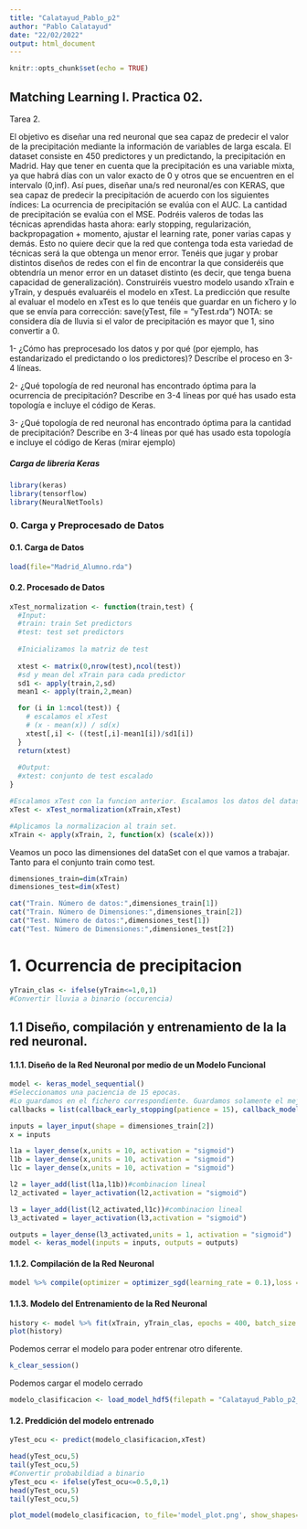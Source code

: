 ---
title: "Calatayud_Pablo_p2"
author: "Pablo Calatayud"
date: "22/02/2022"
output: html_document
---

```{r setup, include=FALSE}
knitr::opts_chunk$set(echo = TRUE)
```

## Matching Learning l. Practica 02.

Tarea 2.

El objetivo es diseñar una red neuronal que sea capaz de predecir el valor de la precipitación mediante la información de variables de larga escala. El dataset consiste en 450 predictores y un predictando, la precipitación en Madrid. Hay que tener en cuenta que la precipitación es una variable mixta, ya que habrá días con un valor exacto de 0 y otros que se encuentren en el intervalo (0,inf). Así pues, diseñar una/s red neuronal/es con KERAS, que sea capaz de predecir la precipitación de acuerdo con los siguientes índices: La ocurrencia de precipitación se evalúa con el AUC. La cantidad de precipitación se evalúa con el MSE. Podréis valeros de todas las técnicas aprendidas hasta ahora: early stopping, regularización, backpropagation + momento, ajustar el learning rate, poner varias capas y demás. Esto no quiere decir que la red que contenga toda esta variedad de técnicas será la que obtenga un menor error. Tenéis que jugar y probar distintos diseños de redes con el fin de encontrar la que consideréis que obtendría un menor error en un dataset distinto (es decir, que tenga buena capacidad de generalización). Construiréis vuestro modelo usando xTrain e yTrain, y después evaluaréis el modelo en xTest. La predicción que resulte al evaluar el modelo en xTest es lo que tenéis que guardar en un fichero y lo que se envía para corrección: save(yTest, file = “yTest.rda”) NOTA: se considera día de lluvia si el valor de precipitación es mayor que 1, sino convertir a 0.

1- ¿Cómo has preprocesado los datos y por qué (por ejemplo, has estandarizado el predictando o los predictores)? Descríbe el proceso en 3-4 líneas.

2- ¿Qué topología de red neuronal has encontrado óptima para la ocurrencia de precipitación? Describe en 3-4 líneas por qué has usado esta topología e incluye el código de Keras.

3- ¿Qué topología de red neuronal has encontrado óptima para la cantidad de precipitación? Describe en 3-4 líneas por qué has usado esta topología e incluye el código de Keras (mirar ejemplo)

##### Carga de libreria Keras

```{r}
library(keras)
library(tensorflow)
library(NeuralNetTools)
```
### 0. Carga y Preprocesado de Datos
#### 0.1. Carga de Datos
```{r}
load(file="Madrid_Alumno.rda")
```
#### 0.2. Procesado de Datos
```{r}
xTest_normalization <- function(train,test) {
  #Input:
  #train: train Set predictors
  #test: test set predictors  
    
  #Inicializamos la matriz de test
  
  xtest <- matrix(0,nrow(test),ncol(test))
  #sd y mean del xTrain para cada predictor
  sd1 <- apply(train,2,sd)
  mean1 <- apply(train,2,mean)

  for (i in 1:ncol(test)) {
    # escalamos el xTest
    # (x - mean(x)) / sd(x)
    xtest[,i] <- ((test[,i]-mean1[i])/sd1[i])
  }
  return(xtest)
  
  #Output:
  #xtest: conjunto de test escalado
}
```

```{r}
#Escalamos xTest con la funcion anterior. Escalamos los datos del dataset Test a partir de los datos del dataset Train
xTest <- xTest_normalization(xTrain,xTest)

#Aplicamos la normalizacion al train set.
xTrain <- apply(xTrain, 2, function(x) (scale(x)))

```
Veamos un poco las dimensiones del dataSet con el que vamos a trabajar. Tanto 
para el conjunto train como test.
```{r}
dimensiones_train=dim(xTrain)
dimensiones_test=dim(xTest)
```

```{r}
cat("Train. Número de datos:",dimensiones_train[1])
cat("Train. Número de Dimensiones:",dimensiones_train[2])
cat("Test. Número de datos:",dimensiones_test[1])
cat("Test. Número de Dimensiones:",dimensiones_test[2])
```

# 1. Ocurrencia de precipitacion

```{r}
yTrain_clas <- ifelse(yTrain<=1,0,1) 
#Convertir lluvia a binario (occurencia)
```

## 1.1 Diseño, compilación y entrenamiento de la la red neuronal.
#### 1.1.1. Diseño de la Red Neuronal por medio de un Modelo Funcional
```{r}
model <- keras_model_sequential() 
#Seleccionamos una paciencia de 15 epocas.
#Lo guardamos en el fichero correspondiente. Guardamos solamente el mejor.
callbacks = list(callback_early_stopping(patience = 15), callback_model_checkpoint(filepath=paste0('Calatayud_Pablo_p2_occ.h5'), monitor='val_loss', save_best_only=TRUE))
```

```{r}
inputs = layer_input(shape = dimensiones_train[2])
x = inputs

l1a = layer_dense(x,units = 10, activation = "sigmoid")
l1b = layer_dense(x,units = 10, activation = "sigmoid")
l1c = layer_dense(x,units = 10, activation = "sigmoid")

l2 = layer_add(list(l1a,l1b))#combinacion lineal
l2_activated = layer_activation(l2,activation = "sigmoid")

l3 = layer_add(list(l2_activated,l1c))#combinacion lineal
l3_activated = layer_activation(l3,activation = "sigmoid")

outputs = layer_dense(l3_activated,units = 1, activation = "sigmoid")
model <- keras_model(inputs = inputs, outputs = outputs)
```

#### 1.1.2. Compilación de la Red Neuronal
```{r}
model %>% compile(optimizer = optimizer_sgd(learning_rate = 0.1),loss = "mse",metrics = 'accuracy')
```

#### 1.1.3. Modelo del Entrenamiento de la Red Neuronal
```{r}
history <- model %>% fit(xTrain, yTrain_clas, epochs = 400, batch_size = 128, validation_split = 0.2, verbose = 1, callbacks=callbacks)   
plot(history)
```

Podemos cerrar el modelo para poder entrenar otro diferente.
```{r}
k_clear_session()
```

Podemos cargar el modelo cerrado
```{r}
modelo_clasificacion <- load_model_hdf5(filepath = "Calatayud_Pablo_p2_occ.h5")
```

#### 1.2. Preddición del modelo entrenado

```{r}
yTest_ocu <- predict(modelo_clasificacion,xTest)

head(yTest_ocu,5)
tail(yTest_ocu,5)
#Convertir probabildiad a binario
yTest_ocu <- ifelse(yTest_ocu<=0.5,0,1)
head(yTest_ocu,5)
tail(yTest_ocu,5)

```

```{r}
plot_model(modelo_clasificacion, to_file='model_plot.png', show_shapes=True, show_layer_names=True)
```







